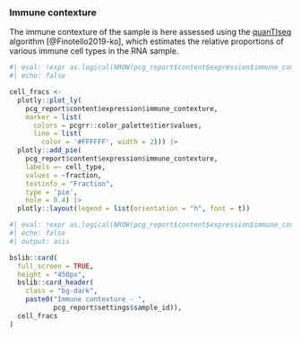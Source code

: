 ### Immune contexture

The immune contexture of the sample is here assessed using the [quanTIseq](https://icbi.i-med.ac.at/software/quantiseq/doc/index.html) algorithm [@Finotello2019-ko], which estimates the relative proportions of various immune cell types in the RNA sample. 
<br>

```r
#| eval: !expr as.logical(NROW(pcg_report$content$expression$immune_contexture) > 0) == TRUE
#| echo: false

cell_fracs <-  
  plotly::plot_ly(
    pcg_report$content$expression$immune_contexture, 
    marker = list(
      colors = pcgrr::color_palette$tier$values,
      line = list(
        color = '#FFFFFF', width = 2))) |>
  plotly::add_pie(
    pcg_report$content$expression$immune_contexture, 
    labels =~ cell_type,
    values = ~fraction,
    textinfo = "Fraction",
    type = 'pie',
    hole = 0.4) |>
  plotly::layout(legend = list(orientation = "h", font = t)) 


```


```r
#| eval: !expr as.logical(NROW(pcg_report$content$expression$immune_contexture) > 0) == TRUE & as.logical(!is.null(cell_fracs)) == TRUE
#| echo: false
#| output: asis

bslib::card(
  full_screen = TRUE,
  height = "450px",
  bslib::card_header(
    class = "bg-dark", 
    paste0("Immune contexture - ",
           pcg_report$settings$sample_id)),
  cell_fracs
)

```


